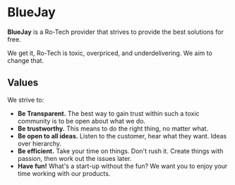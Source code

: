 # BlueJay

**BlueJay** is a Ro-Tech provider that strives to provide the best solutions for free.

We get it, Ro-Tech is toxic, overpriced, and underdelivering. We aim to change that. 

## Values

We strive to:
- **Be Transparent.** The best way to gain trust within such a toxic community is to be open about what we do.
- **Be trustworthy.** This means to do the right thing, no matter what.
- **Be open to all ideas.** Listen to the customer, hear what they want. Ideas over hierarchy.
- **Be efficient.** Take your time on things. Don't rush it. Create things with passion, then work out the issues later.
- **Have fun!** What's a start-up without the fun? We want you to enjoy your time working with our products.